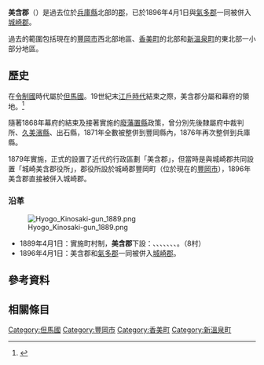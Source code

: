 {{日本郡 (廢除)
| 郡 = 美含郡
| 日文原名 = 美含郡
| 平假名 = みくみぐん
| 羅馬字拼音 = Mikumi-gun
| 地圖 = 
| 廢除時間 = 1896年4月1日
| 廢除理由 = 合併
| 廢除時處置 = '''美含郡'''、[[氣多郡_(兵庫縣)|氣多郡]] → [[城崎郡|城崎郡]]
| 現在郡 = 豐岡市
| 都道府縣 = 兵庫縣
| 編號 = 
| 町 = 
| 村 = 8
| 經度 = 
| 緯度 = 
| 註記 = 
|}}
'''美含郡'''（{{jpn|j=美含郡|hg=みくみぐん|rm=Mikumi gun|f=y}}）是過去位於[[兵庫縣|兵庫縣]]北部的[[郡|郡]]，已於1896年4月1日與[[氣多郡_(兵庫縣)|氣多郡]]一同被併入[[城崎郡|城崎郡]]。

過去的範圍包括現在的[[豐岡市|豐岡市]]西北部地區、[[香美町|香美町]]的北部和[[新溫泉町|新溫泉町]]的東北部一小部分地區。

== 歷史 ==
在[[令制國|令制國]]時代屬於[[但馬國|但馬國]]。19世紀末[[江戶時代|江戶時代]]結束之際，美含郡分屬{{tsl|ja|出石藩}}和幕府的領地。<ref>{{Cite web| url=http://www.rekihaku.ac.jp/up-cgi/login.pl?p=param/kyud/db_param| title=舊高舊領取調帳資料庫檢索| publisher=[[國立歷史民俗博物館|國立歷史民俗博物館]]| language=ja| access-date=2022-03-03| archive-date=2020-08-25| archive-url=https://web.archive.org/web/20200825042351/https://www.rekihaku.ac.jp/up-cgi/login.pl?p=param%2Fkyud%2Fdb_param| dead-url=no}}</ref>

隨著1868年幕府的結束及接著實施的[[廢藩置縣|廢藩置縣]]政策，曾分別先後隸屬府中裁判所、[[久美濱縣|久美濱縣]]、出石縣，1871年全數被整併到豐岡縣內，1876年再次整併到兵庫縣。

1879年實施{{tsl|ja|郡区町村編制法|郡區町村編制法}}，正式的設置了近代的行政區劃「美含郡」，但當時是與城崎郡共同設置「城崎美含郡役所」，郡役所設於城崎郡豐岡町（位於現在的[[豐岡市|豐岡市]]），1896年美含郡直接被併入城崎郡。

=== 沿革 ===
[[File:Hyogo_Kinosaki-gun_1889.png|right]]

* 1889年4月1日：實施町村制，'''美含郡'''下設：{{tsl|ja|奥竹野村|奧竹野村}}、{{tsl|ja|中竹野村}}、{{tsl|ja|竹野町|竹野町|竹野村}}、{{tsl|ja|奥佐津村|奧佐津村}}、{{tsl|ja|口佐津村}}、{{tsl|ja|香住町|香住町|香住村}}、{{tsl|ja|長井村 (兵庫県)|長井村 (兵庫縣)|長井村}}、{{tsl|ja|余部村 (兵庫県城崎郡)|余部村 (兵庫縣城崎郡)|-{余}-部村}}。（8村）
* 1896年4月1日：美含郡和[[氣多郡_(兵庫縣)|氣多郡]]一同被併入[[城崎郡|城崎郡]]。

== 參考資料 ==
{{reflist}}

== 相關條目 ==

{{但馬國的郡}}

[[Category:但馬國|Category:但馬國]]
[[Category:豐岡市|Category:豐岡市]]
[[Category:香美町|Category:香美町]]
[[Category:新溫泉町|Category:新溫泉町]]